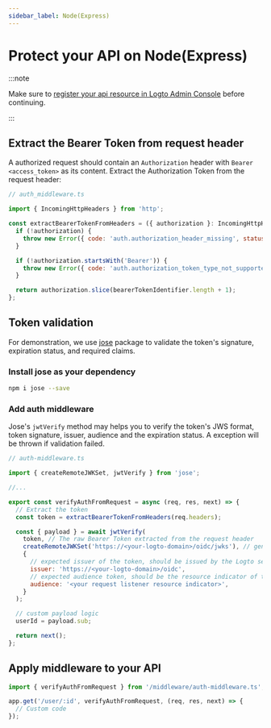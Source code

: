 ```yaml
---
sidebar_label: Node(Express)
---
```



# Protect your API on Node(Express)

:::note

Make sure to [register your api resource in Logto Admin Console](./README.mdx#register-the-api-resources-using-logto-admin-console) before continuing.

:::

## Extract the Bearer Token from request header

A authorized request should contain an `Authorization` header with `Bearer <access_token>` as its content. Extract the Authorization Token from the request header:

```js
// auth_middleware.ts

import { IncomingHttpHeaders } from 'http';

const extractBearerTokenFromHeaders = ({ authorization }: IncomingHttpHeaders) => {
  if (!authorization) {
    throw new Error({ code: 'auth.authorization_header_missing', status: 401 });
  }

  if (!authorization.startsWith('Bearer')) {
    throw new Error({ code: 'auth.authorization_token_type_not_supported', status: 401 });
  }

  return authorization.slice(bearerTokenIdentifier.length + 1);
};
```

## Token validation

For demonstration, we use [jose](https://github.com/panva/jose) package to validate the token's signature, expiration status, and required claims.

### Install jose as your dependency

```sh
npm i jose --save
```

<RetrieveOidcConfiguration />

### Add auth middleware

Jose's `jwtVerify` method may helps you to verify the token's JWS format, token signature, issuer, audience and the expiration status. A exception will be thrown if validation failed.

```js
// auth-middleware.ts

import { createRemoteJWKSet, jwtVerify } from 'jose';

//...

export const verifyAuthFromRequest = async (req, res, next) => {
  // Extract the token
  const token = extractBearerTokenFromHeaders(req.headers);

  const { payload } = await jwtVerify(
    token, // The raw Bearer Token extracted from the request header
    createRemoteJWKSet('https://<your-logto-domain>/oidc/jwks'), // generate a jwks using jwks_uri inquired from Logto server
    {
      // expected issuer of the token, should be issued by the Logto server
      issuer: 'https://<your-logto-domain>/oidc',
      // expected audience token, should be the resource indicator of the current API
      audience: '<your request listener resource indicator>',
    }
  );

  // custom payload logic
  userId = payload.sub;

  return next();
};
```

## Apply middleware to your API

```js
import { verifyAuthFromRequest } from '/middleware/auth-middleware.ts';

app.get('/user/:id', verifyAuthFromRequest, (req, res, next) => {
  // Custom code
});
```
